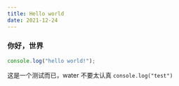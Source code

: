 ```yaml
---
title: Hello world
date: 2021-12-24
---
```


### 你好，世界

```javascript
console.log("hello world!");
```

这是一个测试而已，water 不要太认真 `console.log("test")`
